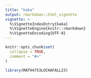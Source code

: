 ```yaml
---
title: "kaka"
output: rmarkdown::html_vignette
vignette: >
  %\VignetteIndexEntry{kaka}
  %\VignetteEngine{knitr::rmarkdown}
  %\VignetteEncoding{UTF-8}
---
```


```r
knitr::opts_chunk$set(
  collapse = TRUE,
  comment = "#>"
)
```

```r
library(MATH4753LOCHAFALL23)
```
